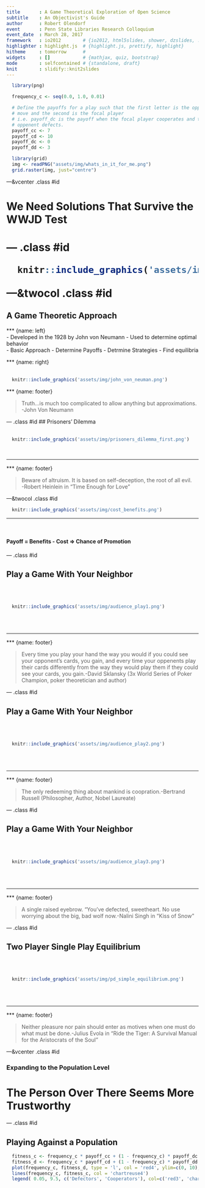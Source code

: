 ```yaml
---
title       : A Game Theoretical Exploration of Open Science
subtitle    : An Objectivist's Guide
author      : Robert Olendorf
event       : Penn State Libraries Research Colloquium
event_date  : March 28, 2017
framework   : io2012        # {io2012, html5slides, shower, dzslides, ...}
highlighter : highlight.js  # {highlight.js, prettify, highlight}
hitheme     : tomorrow      # 
widgets     : []            # {mathjax, quiz, bootstrap}
mode        : selfcontained # {standalone, draft}
knit        : slidify::knit2slides
---
```


```r
  library(png) 
```

```r
  frequency_c <- seq(0.0, 1.0, 0.01)

  # Define the payoffs for a play such that the first letter is the opponent's
  # move and the second is the focal player
  # i.e. payoff_dc is the payoff when the focal player cooperates and the 
  # oppenent defects.
  payoff_cc <- 7
  payoff_cd <- 10
  payoff_dc <- 0
  payoff_dd <- 3
```


```r

   
  library(grid)
  img <- readPNG("assets/img/whats_in_it_for_me.png")
  grid.raster(img, just="centre")

```

---&vcenter .class #id

<h1 class='jumbo'>We Need Solutions That Survive the <span class='warning'>WWJD</span> Test<h1>

--- .class #id


```r
  knitr::include_graphics('assets/img/ayn_rand.png')
```

---&twocol .class #id

## A Game Theoretic Approach

*** {name: left}
<br/>
 - Developed in the 1928 by John von Neumann
 - Used to determine optimal behavior
 <br/>
 - Basic Approach
   - Determine Payoffs
   - Detrmine Strategies
   - Find equilibria

*** {name: right}
<br/>
<br/>
```r
  knitr::include_graphics('assets/img/john_von_neuman.png')
```

*** {name: footer}
<blockquote>Truth...is much too complicated to allow anything but approximations. <br/><span class="author">-John Von Neumann</span></blockquote>

--- .class #id
## Prisoners' Dilemma
<br/>
<br/>

```r
  knitr::include_graphics('assets/img/prisoners_dilemma_first.png')
```

<br/>
<hr/>

*** {name: footer}
<blockquote>Beware of altruism. It is based on self-deception, the root of all evil. <br/><span class="author">-Robert Heinlein in "Time Enough for Love"</span></blockquote>

---&twocol .class #id 

```r
  knitr::include_graphics('assets/img/cost_benefits.png')
```

<hr/>
<br/>
<h4 class="text-centered">
  <span class="info">Payoff</span> = 
  <span class="success">Benefits</span> - 
  <span class="warning">Cost</span> => Chance of Promotion
</h4>

--- .class #id

## Play a Game With Your Neighbor

<br/>
<br/>

```r
  knitr::include_graphics('assets/img/audience_play1.png')
```

<br/>
<br/>
<hr/>

*** {name: footer}
<blockquote>Every time you play your hand the way you would if you could see your opponent's cards, you gain, and every time your oppenents play their cards differently from the way they would play them if they could see your cards, you gain.<span class="author">-David Sklansky (3x World Series of Poker Champion, poker theoretician and author)</span></blockquote>

--- .class #id

## Play a Game With Your Neighbor

<br/>
<br/>

```r
  knitr::include_graphics('assets/img/audience_play2.png')
```

<br/>
<br/>
<hr/>

*** {name: footer}
<blockquote>The only redeeming thing about mankind is coopration.<span class="author">-Bertrand Russell (Philosopher, Author, Nobel Laureate)</span></blockquote>

--- .class #id

## Play a Game With Your Neighbor

<br/>
<br/>

```r
  knitr::include_graphics('assets/img/audience_play3.png')
```

<br/>
<br/>
<hr/>

*** {name: footer}
<blockquote>A single raised eyebrow. "You've defected, sweetheart. No use worrying about the big, bad wolf now.<span class="author">-Nalini Singh in "Kiss of Snow"</span></blockquote>

--- .class #id

## Two Player Single Play Equilibrium

<br/>
<br/>

```r
  knitr::include_graphics('assets/img/pd_simple_equilibrium.png')
```

<br/>
<br/>
<hr/>

*** {name: footer}
<blockquote>Neither pleasure nor pain should enter as motives when one must do what must be done.<span class="author">-Julius Evola in "Ride the Tiger: A Survival Manual for the Aristocrats of the Soul"</span></blockquote>

---&vcenter .class #id

<h3 class='jumbo'>Expanding to the Population Level</h3>
<h1 class= 'jumbo info'>The Person Over There Seems More Trustworthy</h1>

--- .class #id

## Playing Against a Population

```r
  fitness_c <- frequency_c * payoff_cc + (1 - frequency_c) * payoff_dc
  fitness_d <- frequency_c * payoff_cd + (1 - frequency_c) * payoff_dd
  plot(frequency_c, fitness_d, type = 'l', col = 'red4', ylim=c(0, 10), xlim=c(0.0, 1.0), xaxs='i', yaxs='i', xlab = 'Frequency of Cooperators', ylab = 'Expected Payoff')
  lines(frequency_c, fitness_c, col = 'chartreuse4')
  legend( 0.05, 9.5, c('Defectors', 'Cooperators'), col=c('red3', 'chartreuse4'), lty=1:2)

```

